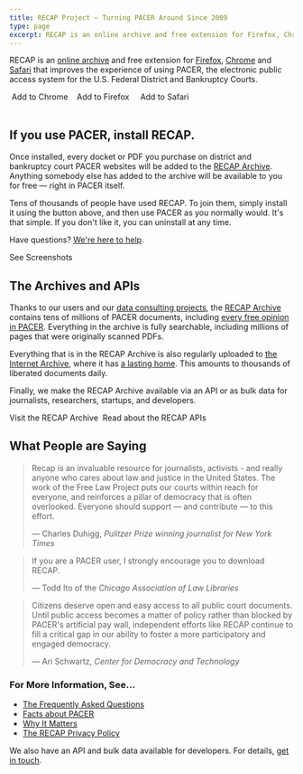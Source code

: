 ```yaml
---
title: RECAP Project — Turning PACER Around Since 2009
type: page
excerpt: RECAP is an online archive and free extension for Firefox, Chrome and Safari that improves the experience of using PACER, the electronic public access system for the U.S. Federal District and Bankruptcy Courts. Once installed, every docket or PDF you purchase on PACER will be added to the [RECAP Archive][archive]. Anything somebody else has added to the archive will be available to you for free — right in PACER itself.
---
```


<p className="lead">RECAP is an <a href="https://www.courtlistener.com/recap/">online archive</a> and free extension for <a href="https://addons.mozilla.org/en-US/firefox/addon/recap-195534/">Firefox</a>, <a href="https://chrome.google.com/webstore/detail/recap/oiillickanjlaeghobeeknbddaonmjnc">Chrome</a> and <a href="https://apps.apple.com/us/app/recap/id1600281788">Safari</a> that improves the experience of using PACER, the electronic public access system for the U.S. Federal District and Bankruptcy Courts.</p>

<div className="flex flex-wrap gap-2 justify-center">
    <PurpleButton size="lg" href="https://chrome.google.com/webstore/detail/recap/oiillickanjlaeghobeeknbddaonmjnc" extraClasses="inline-flex"><DownloadIcon className="flex-shrink-0 h-5 w-4" aria-hidden="true"/>&nbsp;Add to Chrome</PurpleButton>
    <span className="pt-4 hidden sm:inline text-gray-400 italic">&nbsp;</span>
    <PurpleButton size="lg" href="https://addons.mozilla.org/en-US/firefox/addon/recap-195534/" 
                  extraClasses="inline-flex"><DownloadIcon className="flex-shrink-0 h-5 w-4" aria-hidden="true"/>&nbsp;Add to Firefox&nbsp;</PurpleButton>
    <span className="pt-4 hidden sm:inline text-gray-400 italic">&nbsp;</span>
    <PurpleButton size="lg" href="https://apps.apple.com/us/app/recap/id1600281788"
                  extraClasses="inline-flex"><DownloadIcon className="flex-shrink-0 h-5 w-4" aria-hidden="true"/>&nbsp;Add to Safari&nbsp;</PurpleButton>

</div>
<br/>


## If you use PACER, install RECAP.

Once installed, every docket or PDF you purchase on district and bankruptcy court PACER websites will be added to the [RECAP Archive][archive]. Anything somebody else has added to the archive will be available to you for free — right in PACER itself.

Tens of thousands of people have used RECAP. To join them, simply install it using the button above, and then use PACER as you normally would. It's that simple. If you don't like it, you can uninstall at any time. 

Have questions? [We're here to help][c].

<div className="text-center">
  <PurpleButton size="lg" href="/recap/screenshots/">See Screenshots</PurpleButton>
</div>


## The Archives and APIs

Thanks to our users and our [data consulting projects][data], the [RECAP Archive][archive] contains tens of millions of PACER documents, including [every free opinion in PACER][free]. Everything in the archive is fully searchable, including millions of pages that were originally scanned PDFs.

Everything that is in the RECAP Archive is also regularly uploaded to [the Internet Archive][ia-itself], where it has [a lasting home][ia]. This amounts to thousands of liberated documents daily.

Finally, we make the RECAP Archive available via an API or as bulk data for journalists, researchers, startups, and developers.

<div className="flex flex-wrap gap-6 justify-center">
    <PurpleButton size="lg" href="https://www.courtlistener.com/recap/">Visit the RECAP Archive</PurpleButton>&nbsp;
    <PurpleButton size="lg" href="https://www.courtlistener.com/api/">Read about the RECAP APIs</PurpleButton>
</div>


## What People are Saying

<blockquote>
  <p>Recap is an invaluable resource for journalists, activists - and really anyone who cares about law and justice in the United States. The work of the Free Law Project puts our courts within reach for everyone, and reinforces a pillar of democracy that is often overlooked. Everyone should support — and contribute — to this effort.</p>
  <footer className="text-gray-400">&mdash; Charles Duhigg, <cite>Pulitzer Prize winning journalist for New York Times</cite></footer>
</blockquote>

<blockquote>
  <p>If you are a PACER user, I strongly encourage you to download RECAP.</p>
  <footer className="text-gray-400">&mdash; Todd Ito of the <cite>Chicago Association of Law Libraries</cite></footer>
</blockquote>

<blockquote>
  <p>Citizens deserve open and easy access to all public court documents. Until public access becomes a matter of policy rather than blocked by PACER's artificial pay wall, independent efforts like RECAP continue to fill a critical gap in our ability to foster a more participatory and engaged democracy.</p>
  <footer className="text-gray-400">&mdash; Ari Schwartz, <cite>Center for Democracy and Technology</cite></footer>
</blockquote>


### For More Information, See&hellip;

 - [The Frequently Asked Questions][faq]
 - [Facts about PACER][pacer-faq]
 - [Why It Matters][wim]
 - [The RECAP Privacy Policy][privacy]

We also have an API and bulk data available for developers. For details, [get in touch][c].


[faq]: /recap/faq/
[pacer-faq]: /pacer-facts/
[wim]: /2009/06/19/why-it-matters/
[privacy]: /recap/privacy-policy/
[c]: /contact/
[free]: /2017/08/15/we-have-all-free-pacer/
[bulk]: /data-consulting/
[archive]: https://www.courtlistener.com/recap/
[ia]: https://archive.org/details/usfederalcourts&tab=about
[ia-itself]: https://archive.org
[citp]: https://citp.princeton.edu/
[yee]: http://zesty.ca/
[bcarver]: http://www.ischool.berkeley.edu/people/faculty/briancarver
[ml]: http://michaeljaylissner.com/
[hand]: http://papers.ssrn.com/sol3/papers.cfm?abstract_id=1138083
[data]: /data-consulting/
